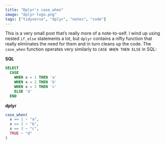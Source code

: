 ```yaml
---
title: "Dplyr's case_when"
image: "dplyr-logo.png"
tags: ["tidyverse", "dplyr", "notes", "code"]
---
```


This is a very small post that's really more of a note-to-self. I wind up using 
  nested `if_else` statements a lot, but `dplyr` contains a nifty function that
  really eliminates the need for them and in turn cleans up the code. The 
  `case_when` function operates very similarly to `CASE WHEN THEN ELSE` in SQL:

**SQL**
```sql
SELECT 
  CASE 
    WHEN x = 1 THEN 'a'
    WHEN x = 2 THEN 'b'
    WHEN x = 3 THEN 'c'
    ELSE 'd'
  END  
```

**dplyr**
```r
case_when(
  x == 1 ~ "a",
  x == 2 ~ "b",
  x == 3 ~ "c",
  TRUE ~ "d"
)
```